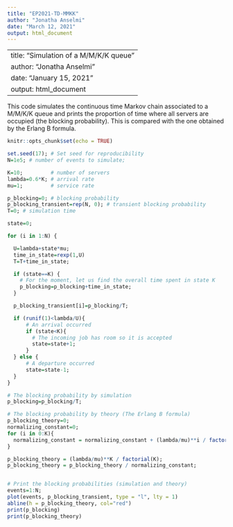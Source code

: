 ```yaml
---
title: "EP2021-TD-MMKK"
author: "Jonatha Anselmi"
date: "March 12, 2021"
output: html_document
---
```


---
title: "Simulation of a M/M/K/K queue"
author: "Jonatha Anselmi"
date: "January 15, 2021"
output: html_document
---

This code simulates the continuous time Markov chain associated to a M/M/K/K queue and prints the proportion of time where all servers are occupied (the blocking probability). This is compared with the one obtained by the Erlang B formula.


```r
knitr::opts_chunk$set(echo = TRUE)

set.seed(17); # Set seed for reproducibility
N=1e5; # number of events to simulate;

K=10;         # number of servers
lambda=0.6*K; # arrival rate
mu=1;         # service rate

p_blocking=0; # blocking probability
p_blocking_transient=rep(N, 0); # transient blocking probability
T=0; # simulation time

state=0;

for (i in 1:N) {

  U=lambda+state*mu;
  time_in_state=rexp(1,U)
  T=T+time_in_state;

  if (state==K) {
    # For the moment, let us find the overall time spent in state K
    p_blocking=p_blocking+time_in_state;
  }

  p_blocking_transient[i]=p_blocking/T;

  if (runif(1)<lambda/U){
      # An arrival occurred
      if (state<K){
        # The incoming job has room so it is accepted
        state=state+1;
      }
  } else {
      # A departure occurred
      state=state-1;    
  }
}

# The blocking probability by simulation
p_blocking=p_blocking/T;

# The blocking probability by theory (The Erlang B formula)
p_blocking_theory=0; 
normalizing_constant=0;
for (i in 0:K){
  normalizing_constant = normalizing_constant + (lambda/mu)**i / factorial(i);
}

p_blocking_theory = (lambda/mu)**K / factorial(K);
p_blocking_theory = p_blocking_theory / normalizing_constant;


# Print the blocking probabilities (simulation and theory)
events=1:N;
plot(events, p_blocking_transient, type = "l", lty = 1)
abline(h = p_blocking_theory, col="red")
print(p_blocking)
print(p_blocking_theory)

```

